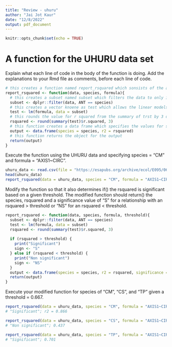 ```yaml
---
title: "Review - uhuru"
author: "Jai Jot Kaur"
date: "12/8/2022"
output: pdf_document
---
```


```r
knitr::opts_chunk$set(echo = TRUE)
```

# A function for the UHURU data set

Explain what each line of code in the body of the function is doing. Add the explanations to your Rmd file as comments, before each line of code.
```r
# this creates a function named report_rsquared which sonsists of the arguments data, species, and formula
report_rsquared <- function(data, species, formula){
  # this creates a subset named subset which filters the data to only include the species ANT
  subset <- dplyr::filter(data, ANT == species)
  # this creates a vector knoene as test which allows the linear models to be fit to data frames
  test <- lm(formula, data = subset)
  # this rounds the value for r squared from the summary of trst by 3 decimal places to acquire a value
  rsquared <- round(summary(test)$r.squared, 3)
  # this function creates a data frame which specifies the values for species and the r squared value
  output <- data.frame(species = species, r2 = rsquared)
  # this function returns the object for the output 
  return(output)
}
```

Execute the function using the UHURU data and specifying species = "CM" and formula = "AXIS1~CIRC".
```r
uhuru_data <- read.csv(file = "https://esapubs.org/archive/ecol/E095/064/ACACIA_DREPANOLOBIUM_SURVEY.txt", sep = "\t")
head(uhuru_data)
report_rsquared(data = uhuru_data, species = "CM", formula = "AXIS1~CIRC")
```

Modify the function so that it also determines if() the rsquared is significant based on a given threshold. The modified function should return() the species, rsquared and a significance value of "S" for a relationship with an rsquared > threshold or "NS" for an rsquared < threshold.

```r
report_rsquared <- function(data, species, formula, threshold){
  subset <- dplyr::filter(data, ANT == species)
  test <- lm(formula, data = subset)
  rsquared <- round(summary(test)$r.squared, 3)
  
  if (rsquared > threshold) {
    print("Significant")
    sign <- "S"
  } else if (rsquared < threshold) {
    print("Non significant")
    sign <- "NS"
  }
  output <- data.frame(species = species, r2 = rsquared, significance = sign)
  return(output)
}
```

Execute your modified function for species of "CM", "CS", and "TP" given a threshold = 0.667.
```r
report_rsquared(data = uhuru_data, species = "CM", formula = "AXIS1~CIRC", threshold = 0.667)
# "Significant"; r2 = 0.866

report_rsquared(data = uhuru_data, species = "CS", formula = "AXIS1~CIRC", threshold = 0.667)
# "Non significant"; 0.437

report_rsquared(data = uhuru_data, species = "TP", formula = "AXIS1~CIRC", threshold = 0.667)
# "Significant"; 0.701
```




